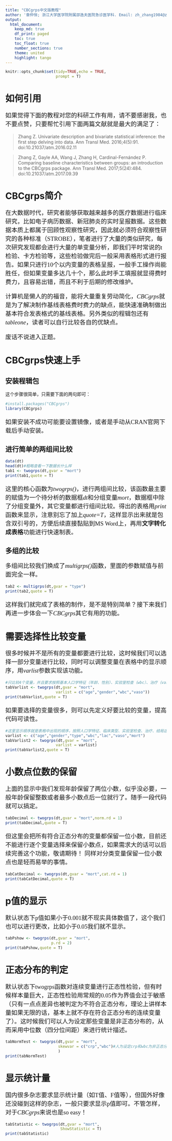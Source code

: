 ```yaml
---
title: "CBCgrps中文版教程"
author: '章仲恒; 浙江大学医学院附属邵逸夫医院急诊医学科. Email: zh_zhang1984@zju.edu.cn'
output: 
  html_document:
    keep_md: true
    df_print: paged
    toc: true
    toc_float: true
    number_sections: true
    theme: united 
    highlight: tango
---
```


```r
knitr::opts_chunk$set(tidy=TRUE,echo = TRUE,
                      prompt = T)
```
# 如何引用
<p style="font-family: SimSun, serif; font-size:14pt">
如果觉得下面的教程对您的科研工作有用，请不要感谢我，也不要点赞，只要帮忙引用下面两篇文献就是最大的满足了：</p>

> Zhang Z. Univariate description and bivariate statistical inference: the first step delving into data. Ann Transl Med. 2016;4(5):91. doi:10.21037/atm.2016.02.11

> Zhang Z, Gayle AA, Wang J, Zhang H, Cardinal-Fernández P. Comparing baseline characteristics between groups: an introduction to the CBCgrps package. Ann Transl Med. 2017;5(24):484. doi:10.21037/atm.2017.09.39

# CBCgrps简介
<p style="font-family: SimSun, serif; font-size:14pt">
在大数据时代，研究者能够获取越来越多的医疗数据进行临床研究，比如电子病历数据、新冠肺炎的实时呈报数据。这些数据本质上都属于回顾性观察性研究，因此就必须符合观察性研究的各种标准（STROBE），笔者进行了大量的类似研究，每次研究发现都会进行大量的单变量分析，即我们平时常说的t检验、卡方检验等，这些检验做完后一般采用表格形式进行报告。如果只进行10个以内变量的表格呈报，一般手工操作尚能胜任，但如果变量多达几十个，那么此时手工填报就显得费时费力，且容易出错，而且不利于后期的修改维护。
</p>
<p style="font-family: SimSun, serif; font-size:14pt">
计算机是懒人的的福音，能将大量重复劳动简化，*CBCgrps*就是为了解决制作基线表格费时费力的缺点，能快速准确制做出基本符合发表格式的基线表格。另外类似的程辑包还有*tableone*，读者可以自行比较各自的优缺点。
</p>
<p style="font-family: SimSun, serif; font-size:14pt">
废话不说进入正题。
</p>

# CBCgrps快速上手  

## 安装程辑包
这个步骤很简单，只需要下面的两句即可：
```r
#install.packages("CBCgrps")
library(CBCgrps)
```
<p style="font-family: SimSun, serif; font-size:14pt">
如果安装不成功可能要设置镜像，或者是手动从CRAN官网下载后手动安装。
</p>

## 进行简单的两组间比较
```r
data(dt)
head(dt)#粗略查看一下数据长什么样
tab1 <- twogrps(dt,gvar = "mort")
print(tab1,quote = T)
```
<p style="font-family: SimSun, serif; font-size:14pt">
这里的核心函数为*twogrps()*，进行两组间比较，该函数最主要的赋值为一个待分析的数据框*dt*和分组变量*mort*，数据框中除了分组变量外，其它变量都进行组间比较。得出的表格用*print*函数来显示，注意别忘了加上*quote=T*，这样显示出来就是包含双引号的，方便后续直接黏贴到MS Word上，再用**文字转化成表格**功能进行快速制表。
</p>

## 多组的比较
<p style="font-family: SimSun, serif; font-size:14pt">
多组间比较我们换成了*multigrps()*函数，里面的参数赋值与前面完全一样。
</p>
```r
tab2 <- multigrps(dt,gvar = "type")
print(tab2,quote = T)
```
<p style="font-family: SimSun, serif; font-size:14pt">
这样我们就完成了表格的制作，是不是特别简单？接下来我们再进一步体会一下*CBCgrps*其它有用的功能。
</p>

# 需要选择性比较变量
<p style="font-family: SimSun, serif; font-size:14pt">
很多时候并不是所有的变量都要进行比较，这时候我们可以选择一部分变量进行比较，同时可以调整变量在表格中的显示顺序，用*varlist*参数实现该功能。
</p>
```r
#只比较4个变量，并且要求按照基本人口学特征（年龄、性别）、实验室检查（wbc）、治疗（vaso血管活性药物使用）的顺序显示
tabVarlist <- twogrps(dt,gvar = "mort",
                      varlist = c("age","gender","wbc","vaso"))
print(tabVarlist,quote = T)
```
<p style="font-family: SimSun, serif; font-size:14pt">
如果要选择的变量很多，则可以先定义好要比较的变量，提高代码可读性。
</p>
```r
#这里显示顺序就是表格中出现的顺序，按照人口学特征、临床类型、实验室检查、治疗、结局这样的顺序基本符合一般临床思路。
varlist <- c("age","gender","type","wbc","lac","vaso","mort")
tabVarlist2 <- twogrps(dt,gvar = "mort",
                      varlist = varlist)
print(tabVarlist2,quote = T)
```

# 小数点位数的保留
<p style="font-family: SimSun, serif; font-size:14pt">
上面的显示中我们发现年龄保留了两位小数，似乎没必要，一般年龄保留整数或者最多小数点后一位就行了。随手一段代码就可以搞定。
</p>
```r
tabDecimal <- twogrps(dt,gvar = "mort",norm.rd = 1)
print(tabDecimal,quote = T)
```
<p style="font-family: SimSun, serif; font-size:14pt">
但这里会把所有符合正态分布的变量都保留一位小数，目前还不能进行逐个变量选择来保留小数点，如果需求大的话可以后续完善这个功能，敬请期待！
同样对分类变量保留一位小数点也是轻而易举的事情。
</p>
```r
tabCatDecimal <- twogrps(dt,gvar = "mort",cat.rd = 1)
print(tabCatDecimal,quote = T)
```

# p值的显示
<p style="font-family: SimSun, serif; font-size:14pt">
默认状态下p值如果小于0.001就不现实具体数值了，这个我们也可以进行更改，比如小于0.05我们就不显示。</p>
```r
tabPshow <- twogrps(dt,gvar = "mort",
                    p.rd = 2)
print(tabPshow,quote = T)
```

# 正态分布的判定
<p style="font-family: SimSun, serif; font-size:14pt">
默认状态下twogrps函数对连续变量进行正态性检验，但有时候样本量巨大，正态性检验用常规的0.05作为界值会过于敏感（只有一点点差异也被判定为不符合正态分布，理论上讲样本量如果无限的话，基本上就不存在符合正态分布的连续变量了）。这时候我们可以人为设定那些变量是非正态分布的，从而采用中位数（四分位间距）来进行统计描述。</p>
```r
tabNormTest <- twogrps(dt,gvar = "mort",
                       skewvar = c("crp","wbc")#人为设定crp和wbc为非正态分布
                       )
print(tabNormTest)
```

# 显示统计量
<p style="font-family: SimSun, serif; font-size:14pt">
国内很多杂志要求显示统计量（如T值、F值等），但国外好像还没碰到这样的杂志，一般只要求显示p值即可。不管怎样，对于*CBCgrps*来说也是so easy！</p>
```r
tabStatistic <- twogrps(dt,gvar = "mort",
                        ShowStatistic = T)
print(tabStatistic)
```


